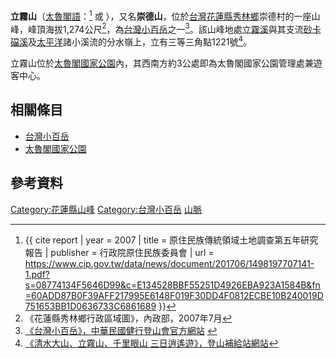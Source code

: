 {{Infobox Mountain
| 名稱        = 立霧山
| 照片        = 
| 照片說明    = 
| 海拔        = {{convert|1,274|m|ft|0}}
| 位置        = {{ROC-TW}}[[花蓮縣|花蓮縣]][[秀林鄉|秀林鄉]]崇德村
| 山脈        = [[中央山脈|中央山脈]]
| 相對高度    =
| 座標        = 
| 地形圖      = 
| 類別        = 
| 年齡        = 
| 最近噴發    = 
| 首次登頂    =
| 最容易的攀登路線 =
| pushpin_map = Taiwan
| pushpin_map_caption = 
| latd= 24 |latm=  10 |lats=  41  |latNS=N
| longd=121 |longm=38  |longs= 30 |longEW=E
}}
'''立霧山'''（[[德路固語|太魯閣語]]：{{lang|trv|Dgiyaq tkijig}}<ref>{{ cite report | year = 2007 | title = 原住民族傳統領域土地調查第五年研究報告 | publisher = 行政院原住民族委員會 | url = https://www.cip.gov.tw/data/news/document/201706/1498197707141-1.pdf?s=08774134F5646D99&c=E134528BBF55251D4926EBA923A1584B&fn=60ADD87B0F39AFF217995E6148F019F30DD4F0812ECBE10B240019D751653BB1D0636733C6861689 }}</ref> 或 {{lang|trv|Dgiyaq para}}），又名'''崇德山'''，位於[[台灣|台灣]][[花蓮縣|花蓮縣]][[秀林鄉|秀林鄉]]崇德村的一座山峰，峰頂海拔1,274公尺<ref>《花蓮縣秀林鄉行政區域圖》，內政部，2007年7月</ref>，為[[台灣小百岳|台灣小百岳]]之一<ref>
[http://alpineclub.machinerytoday.com/tier/front/bin/ptlist.phtml?Category=100106550 《台灣小百岳》，中華民國健行登山會官方網站] {{webarchive|url=https://web.archive.org/web/20120418133914/http://alpineclub.machinerytoday.com/tier/front/bin/ptlist.phtml?Category=100106550 |date=2012-04-18 }}</ref>。該山峰地處[[立霧溪|立霧溪]]與其支流[[砂卡礑溪|砂卡礑溪]]及[[太平洋|太平洋]]諸小溪流的分水嶺上，立有三等三角點1221號<ref>[http://www.keepon.com.tw/DiscussLoad.aspx?code=314B5CF9AEC3A19113F6CAA6F539A662152A8CFE41F87965 《清水大山、立霧山、千里眼山 三日逍遙遊》，登山補給站網站]</ref>。

立霧山位於[[太魯閣國家公園|太魯閣國家公園]]內，其西南方約3公處即為太魯閣國家公園管理處兼遊客中心。

==相關條目==
*[[台灣小百岳|台灣小百岳]]
*[[太魯閣國家公園|太魯閣國家公園]]

==參考資料==
<div class="references-small">
<references />
</div>

[[Category:花蓮縣山峰|Category:花蓮縣山峰]]
[[Category:台灣小百岳|Category:台灣小百岳]]
[[Category:秀林鄉地理|山脈]]